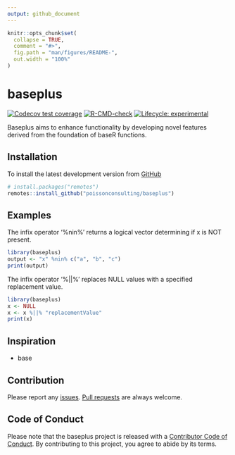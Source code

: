 ```yaml
---
output: github_document
---
```


<!-- README.md is generated from README.Rmd. Please edit that file -->

```r
knitr::opts_chunk$set(
  collapse = TRUE,
  comment = "#>",
  fig.path = "man/figures/README-",
  out.width = "100%"
)
```
# baseplus

<!-- badges: start -->
[![Codecov test coverage](https://codecov.io/gh/poissonconsulting/baseplus/branch/main/graph/badge.svg)](https://app.codecov.io/gh/poissonconsulting/baseplus?branch=main)
[![R-CMD-check](https://github.com/poissonconsulting/baseplus/actions/workflows/R-CMD-check.yaml/badge.svg)](https://github.com/poissonconsulting/baseplus/actions/workflows/R-CMD-check.yaml)
[![Lifecycle: experimental](https://img.shields.io/badge/lifecycle-experimental-orange.svg)](https://lifecycle.r-lib.org/articles/stages.html#experimental)
<!-- badges: end -->

Baseplus aims to enhance functionality by developing novel features derived from the foundation of baseR functions.

## Installation
To install the latest development version from [GitHub](https://github.com/poissonconsulting/baseplus)
```r
# install.packages("remotes")
remotes::install_github("poissonconsulting/baseplus")
```

## Examples
The infix operator '%nin%' returns a logical vector determining if x is NOT present. 
```r
library(baseplus)
output <- "x" %nin% c("a", "b", "c")
print(output)
```

The infix operator '%||%' replaces NULL values with a specified replacement value. 
```r
library(baseplus)
x <- NULL
x <- x %||% "replacementValue"
print(x)
```

## Inspiration
 - base

## Contribution
Please report any [issues](https://github.com/poissonconsulting/baseplus/issues).
[Pull requests](https://github.com/poissonconsulting/baseplus/pulls) are always welcome.

## Code of Conduct
Please note that the baseplus project is released with a [Contributor Code of Conduct](https://contributor-covenant.org/version/2/1/CODE_OF_CONDUCT.html). By contributing to this project, you agree to abide by its terms.
